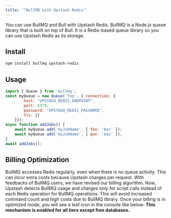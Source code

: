 ```yaml
---
title: '"BullMQ with Upstash Redis"'
---
```

You can use BullMQ and Bull with Upstash Redis. BullMQ is a Node.js queue library that is built on top of Bull. It is a Redis-based queue library so you can use Upstash Redis as its storage.
## Install
```bash
npm install bullmq upstash-redis
```
## Usage
```javascript
import { Queue } from 'bullmq';
const myQueue = new Queue('foo', { connection: {
        host: "UPSTASH_REDIS_ENDPOINT",
        port: 6379,
        password: "UPSTASH_REDIS_PASSWORD",
        tls: {}
    }});
async function addJobs() {
    await myQueue.add('myJobName', { foo: 'bar' });
    await myQueue.add('myJobName', { qux: 'baz' });
}
await addJobs();
```
## Billing Optimization
BullMQ accesses Redis regularly, even when there is no queue activity. This can incur extra costs because Upstash charges per request. With feedbacks of BullMQ users, we have revised our billing algorithm. Now, Upstash detects BullMQ usage and charges only for script calls instead of each Redis operation for BullMQ operations. This will avoid increased command count and high costs due to BullMQ library.
Once your billing is in optimized mode, you will see a leaf icon in the console like below:
**This mechanism is enabled for all tiers except free databases.**